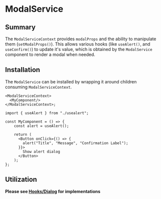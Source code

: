 
<Meta title="Contexts/ModalService" />

ModalService
===


## Summary

The `ModalServiceContext` provides `modalProps` and the ability to manipulate them (`setModalProps()`). This allows
various hooks (like `useAlert()`, and `useConfirm()`) to update it's value, which is obtained by the `ModalService`
component to render a modal when needed.

## Installation

The `ModalService` can be installed by wrapping it around children consuming `ModalServiceContext`.

```tsx
<ModalServiceContext>
  <MyComponent/>
</ModalServiceContext>;
```

```tsx
import { useAlert } from "./usealert";

const MyComponent = () => {
    const alert = useAlert();

    return (
      <Button onClick={() => {
        alert("Title", "Message", "Confirmation Label");
      }}>
        Show alert dialog
      </Button>
    );
};
```

## Utilization

**Please see [Hooks/Dialog](/docs/hooks-dialog--docs) for implementations**

